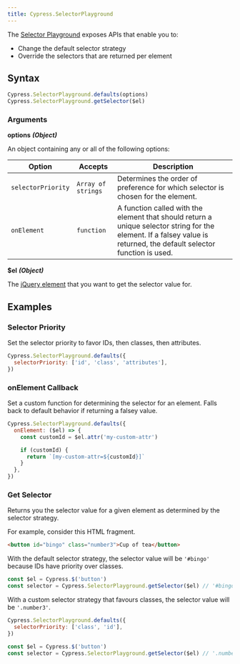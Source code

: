 ```yaml
---
title: Cypress.SelectorPlayground
---
```


The [Selector Playground](/guides/core-concepts/cypress-app#Selector-Playground)
exposes APIs that enable you to:

- Change the default selector strategy
- Override the selectors that are returned per element

## Syntax

```javascript
Cypress.SelectorPlayground.defaults(options)
Cypress.SelectorPlayground.getSelector($el)
```

### Arguments

**<Icon name="angle-right"></Icon> options** **_(Object)_**

An object containing any or all of the following options:

| Option             | Accepts            | Description                                                                                                                                                           |
| ------------------ | ------------------ | --------------------------------------------------------------------------------------------------------------------------------------------------------------------- |
| `selectorPriority` | `Array of strings` | Determines the order of preference for which selector is chosen for the element.                                                                                      |
| `onElement`        | `function`         | A function called with the element that should return a unique selector string for the element. If a falsey value is returned, the default selector function is used. |

<DefaultSelectorPriority />

**<Icon name="angle-right"></Icon> $el** **_(Object)_**

The [jQuery element](http://api.jquery.com/Types/#jQuery) that you want to get
the selector value for.

## Examples

### Selector Priority

Set the selector priority to favor IDs, then classes, then attributes.

```javascript
Cypress.SelectorPlayground.defaults({
  selectorPriority: ['id', 'class', 'attributes'],
})
```

### onElement Callback

Set a custom function for determining the selector for an element. Falls back to
default behavior if returning a falsey value.

```javascript
Cypress.SelectorPlayground.defaults({
  onElement: ($el) => {
    const customId = $el.attr('my-custom-attr')

    if (customId) {
      return `[my-custom-attr=${customId}]`
    }
  },
})
```

### Get Selector

Returns you the selector value for a given element as determined by the selector
strategy.

For example, consider this HTML fragment.

```html
<button id="bingo" class="number3">Cup of tea</button>
```

With the default selector strategy, the selector value will be `'#bingo'`
because IDs have priority over classes.

```js
const $el = Cypress.$('button')
const selector = Cypress.SelectorPlayground.getSelector($el) // '#bingo'
```

With a custom selector strategy that favours classes, the selector value will be
`'.number3'`.

```js
Cypress.SelectorPlayground.defaults({
  selectorPriority: ['class', 'id'],
})

const $el = Cypress.$('button')
const selector = Cypress.SelectorPlayground.getSelector($el) // '.number3'
```

